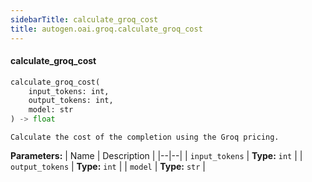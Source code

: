 ```yaml
---
sidebarTitle: calculate_groq_cost
title: autogen.oai.groq.calculate_groq_cost
---
```


<code class="doc-symbol doc-symbol-heading doc-symbol-function"></code>
#### calculate_groq_cost
<a href="#autogen.oai.groq..calculate_groq_cost" class="headerlink" title="Permanent link"></a>

```python
calculate_groq_cost(
    input_tokens: int,
    output_tokens: int,
    model: str
) -> float
```

    Calculate the cost of the completion using the Groq pricing.

<b>Parameters:</b>
| Name | Description |
|--|--|
| `input_tokens` | **Type:** `int` |
| `output_tokens` | **Type:** `int` |
| `model` | **Type:** `str` |

<br />